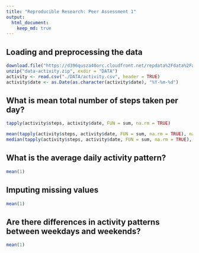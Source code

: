 ```yaml
---
title: "Reproducible Research: Peer Assessment 1"
output: 
  html_document:
    keep_md: true
---
```


## Loading and preprocessing the data

```r
download.file("https://d396qusza40orc.cloudfront.net/repdata%2Fdata%2Factivity.zip", "data-activity.zip")
unzip("data-activity.zip", exdir = "DATA")
activity <- read.csv("./DATA/activity.csv", header = TRUE)
activity$date <- as.Date(as.character(activity$date), "%Y-%m-%d")
```
## What is mean total number of steps taken per day?
```r
tapply(activity$steps, activity$date, FUN = sum, na.rm = TRUE)

mean(tapply(activity$steps, activity$date, FUN = sum, na.rm = TRUE), na.rm = TRUE)
median(tapply(activity$steps, activity$date, FUN = sum, na.rm = TRUE), na.rm = TRUE)
```
## What is the average daily activity pattern?
```r
mean(1)

```
## Imputing missing values
```r
mean(1)

```
## Are there differences in activity patterns between weekdays and weekends?
```r
mean(1)



```